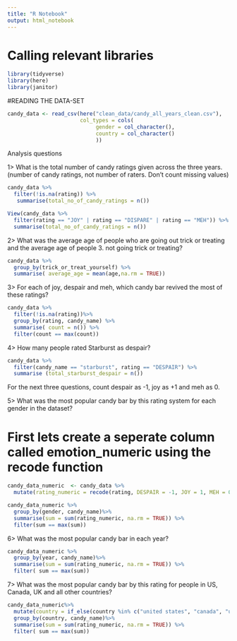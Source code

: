 ```yaml
---
title: "R Notebook"
output: html_notebook
---
```

# Calling relevant libraries
```r
library(tidyverse)
library(here)
library(janitor)
```

#READING THE DATA-SET
```r
candy_data <- read_csv(here("clean_data/candy_all_years_clean.csv"),
                       col_types = cols(
                            gender = col_character(),
                            country = col_character()
                            ))
```



Analysis questions

1> What is the total number of candy ratings given across the three years. (number of candy ratings, not number of raters. Don’t count missing values)

```r
candy_data %>%
  filter(!is.na(rating)) %>%
   summarise(total_no_of_candy_ratings = n())

View(candy_data %>%
  filter(rating == "JOY" | rating == "DISPARE" | rating == "MEH")) %>%
  summarise(total_no_of_candy_ratings = n())
```
2> What was the average age of people who are going out trick or treating and the average age of people 3. not going trick or treating?

```r
candy_data %>%
  group_by(trick_or_treat_yourself) %>%
  summarise( average_age = mean(age,na.rm = TRUE))
```

3> For each of joy, despair and meh, which candy bar revived the most of these ratings?
```r
candy_data %>%
  filter(!is.na(rating))%>%
  group_by(rating, candy_name) %>%
  summarise( count = n()) %>%
  filter(count == max(count))
```

4> How many people rated Starburst as despair?
```r
candy_data %>%
  filter(candy_name == "starburst", rating == "DESPAIR") %>%
  summarise (total_starburst_despair = n())
```

For the next three questions, count despair as -1, joy as +1 and meh as 0.

5> What was the most popular candy bar by this rating system for each gender in the dataset?

# First lets create a seperate column called emotion_numeric using the recode function
```r
candy_data_numeric  <- candy_data %>%
  mutate(rating_numeric = recode(rating, DESPAIR = -1, JOY = 1, MEH = 0))
```


```r
candy_data_numeric %>%
  group_by(gender, candy_name)%>%
  summarise(sum = sum(rating_numeric, na.rm = TRUE)) %>%
  filter(sum == max(sum))
```

6> What was the most popular candy bar in each year?

```r
candy_data_numeric %>%
  group_by(year, candy_name)%>%
  summarise(sum = sum(rating_numeric, na.rm = TRUE)) %>%
  filter( sum == max(sum))
```

7> What was the most popular candy bar by this rating for people in US, Canada, UK and all other countries?

```r
candy_data_numeric%>%
  mutate(country = if_else(country %in% c("united states", "canada", "united kingdom"), country, "other")) %>%
  group_by(country, candy_name)%>%
  summarise(sum = sum(rating_numeric, na.rm = TRUE)) %>%
  filter( sum == max(sum))
```

